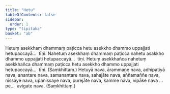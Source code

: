 ```yaml
---
title: "Hetu"
tableOfContents: false
sidebar:
  order: 1
type: "tipitaka"
basket: "ab"
---
```



<DynamicBreadcrumb />

<Division number="338">

<Paragraph number="707">
Hetuṃ asekkhaṃ dhammaṃ paṭicca hetu asekkho dhammo uppajjati hetupaccayā…  tīṇi.
</Paragraph>

<Paragraph number="708">
Nahetuṃ asekkhaṃ dhammaṃ paṭicca nahetu asakkho dhammo uppajjati hetupaccayā…  tīṇi.
</Paragraph>

<Paragraph number="709">
Hetuṃ asekkhañca nahetuṃ asekkhañca dhammaṃ paṭicca hetu asekkho dhammo uppajjati hetupaccayā…  tīṇi. (Saṃkhittaṃ.)
</Paragraph>

</Division>
<Division number="339">

<Paragraph number="710">
Hetuyā nava, ārammaṇe nava, adhipatiyā nava, anantare nava, samanantare nava, sahajāte nava, aññamaññe nava, nissaye nava, upanissaye nava, purejāte nava, kamme nava, vipāke nava …pe…  avigate nava. (Saṃkhittaṃ.)
</Paragraph>
</Division>